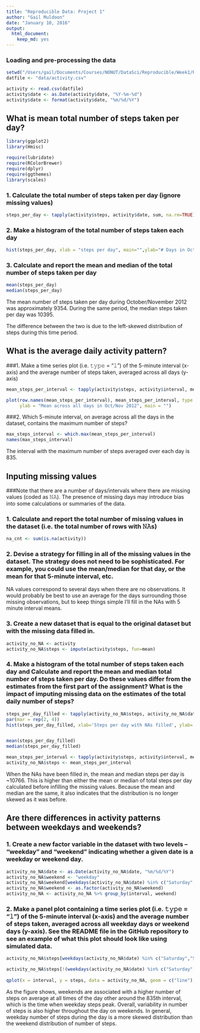 ```yaml
---
title: "Reproducible Data: Project 1"
author: "Gail Muldoon"
date: "January 10, 2016"
output: 
  html_document: 
    keep_md: yes
---
```


### Loading and pre-processing the data

```r
setwd("/Users/gail/Documents/Courses/NONUT/DataSci/Reproducible/Week1/RepData_PeerAssessment1")
datfile <- "data/activity.csv"

activity <- read.csv(datfile)
activity$date <- as.Date(activity$date, "%Y-%m-%d")
activity$date <- format(activity$date, "%m/%d/%Y")
```
## What is mean total number of steps taken per day?
```r
library(ggplot2)
library(Hmisc)

require(lubridate)
require(RColorBrewer)
require(dplyr)
require(ggthemes)
library(scales)
```
### 1. Calculate the total number of steps taken per day (ignore missing values)
```r
steps_per_day <- tapply(activity$steps, activity$date, sum, na.rm=TRUE)
```
### 2. Make a histogram of the total number of steps taken each day
```r
hist(steps_per_day, xlab = "steps per day", main="",ylab="# Days in October/November 2012",breaks=seq(from=0, to=25000, by=2000))
```

### 3. Calculate and report the mean and median of the total number of steps taken per day
```r
mean(steps_per_day)
median(steps_per_day)
```
The mean number of steps taken per day during October/November 2012 was approximately 9354. During the same period, the median steps taken per day was 10395. 

The difference between the two is due to the left-skewed distribution of steps during this time period.

## What is the average daily activity pattern?

###1. Make a time series plot (i.e. 𝚝𝚢𝚙𝚎 = "𝚕") of the 5-minute interval (x-axis) and the average number of steps taken, averaged across all days (y-axis)
```r
mean_steps_per_interval <- tapply(activity$steps, activity$interval, mean, na.rm = TRUE)

plot(row.names(mean_steps_per_interval), mean_steps_per_interval, type = "l", xlab = "5 minute interval", 
     ylab = "Mean across all days in Oct/Nov 2012", main = "")
```

###2. Which 5-minute interval, on average across all the days in the dataset, contains the maximum number of steps?
```r
max_steps_interval <- which.max(mean_steps_per_interval)
names(max_steps_interval)
```
The interval with the maximum number of steps averaged over each day is 835.

## Inputing missing values


###Note that there are a number of days/intervals where there are missing values (coded as 𝙽𝙰). The presence of missing days may introduce bias into some calculations or summaries of the data.

### 1. Calculate and report the total number of missing values in the dataset (i.e. the total number of rows with 𝙽𝙰s)
```r
na_cnt <- sum(is.na(activity))
```

### 2. Devise a strategy for filling in all of the missing values in the dataset. The strategy does not need to be sophisticated. For example, you could use the mean/median for that day, or the mean for that 5-minute interval, etc.
NA values correspond to several days when there are no observations. It would probably be best to use an average for the days surrounding those missing observations, but to keep things simple I'll fill in the NAs with 5 minute interval means. 

### 3. Create a new dataset that is equal to the original dataset but with the missing data filled in.
```r
activity_no_NA <- activity
activity_no_NA$steps <- impute(activity$steps, fun=mean)
```

### 4. Make a histogram of the total number of steps taken each day and Calculate and report the mean and median total number of steps taken per day. Do these values differ from the estimates from the first part of the assignment? What is the impact of imputing missing data on the estimates of the total daily number of steps?
```r
steps_per_day_filled <- tapply(activity_no_NA$steps, activity_no_NA$date, sum)
par(mar = rep(2, 4))
hist(steps_per_day_filled, xlab='Steps per day with NAs filled', ylab='Frequency', main="",breaks=seq(from=0, to=25000, by=2000))


mean(steps_per_day_filled)
median(steps_per_day_filled)

mean_steps_per_interval <- tapply(activity$steps, activity$interval, mean, na.rm = TRUE)
activity_no_NA$steps <- mean_steps_per_interval
```
When the NAs have been filled in, the mean and median steps per day is ~10766. This is higher than either the mean or median of total steps per day calculated before infilling the missing values. Because the mean and median are the same, it also indicates that the distribution is no longer skewed as it was before. 

## Are there differences in activity patterns between weekdays and weekends?
### 1. Create a new factor variable in the dataset with two levels – “weekday” and “weekend” indicating whether a given date is a weekday or weekend day.
```r
activity_no_NA$date <- as.Date(activity_no_NA$date, "%m/%d/%Y")
activity_no_NA$weekend <- "weekday"
activity_no_NA$weekend[weekdays(activity_no_NA$date) %in% c("Saturday","Sunday")] <- "weekend"
activity_no_NA$weekend <- as.factor(activity_no_NA$weekend)
activity_no_NA <- activity_no_NA %>% group_by(interval, weekend)


```
### 2. Make a panel plot containing a time series plot (i.e. 𝚝𝚢𝚙𝚎 = "𝚕") of the 5-minute interval (x-axis) and the average number of steps taken, averaged across all weekday days or weekend days (y-axis). See the README file in the GitHub repository to see an example of what this plot should look like using simulated data.
```r

activity_no_NA$steps[weekdays(activity_no_NA$date) %in% c("Saturday","Sunday")] <- tapply(activity$steps[weekdays(activity_no_NA$date) %in% c("Saturday","Sunday")], activity$interval[weekdays(activity_no_NA$date) %in% c("Saturday","Sunday")], mean, na.rm = TRUE)

activity_no_NA$steps[!(weekdays(activity_no_NA$date) %in% c("Saturday","Sunday"))] <- tapply(activity$steps[!(weekdays(activity_no_NA$date) %in% c("Saturday","Sunday"))], activity$interval[!(weekdays(activity_no_NA$date) %in% c("Saturday","Sunday"))], mean, na.rm = TRUE)
  
qplot(x = interval, y = steps, data = activity_no_NA, geom = c("line"), facets = weekend~., ylab = "Average number of Steps") + theme_bw()
 ```    
 As the figure shows, weekends are associated with a higher number of steps on average at all times of the day other around the 835th interval, which is the time when weekday steps peak. Overall, variability in number of steps is also higher throughout the day on weekends. In general, weekday number of steps during the day is a more skewed distribution than the weekend distribution of number of steps.